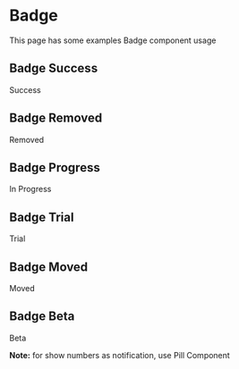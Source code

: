 # Badge
This page has some examples Badge component usage

## Badge Success
<div className="mb-4">
    <Badge variant='success'>Success</Badge>
</div>

## Badge Removed
<div className="mb-4">
    <Badge variant='removed'>Removed</Badge>
</div>

## Badge Progress
<div className="mb-4">
    <Badge variant='progress'>In Progress</Badge>
</div>

## Badge Trial
<div className="mb-4">
    <Badge variant='trial'>Trial</Badge>
</div>

## Badge Moved
<div className="mb-4">
    <Badge variant='moved'>Moved</Badge>
</div>

## Badge Beta
<div className="mb-4">
    <Badge variant='beta'>Beta</Badge>
</div>

**Note:** for show numbers as notification, use Pill Component